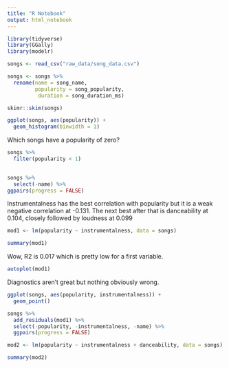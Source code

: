 ```yaml
---
title: "R Notebook"
output: html_notebook
---
```


```r
library(tidyverse)
library(GGally)
library(modelr)
```

```r
songs <- read_csv("raw_data/song_data.csv")

songs <- songs %>% 
  rename(name = song_name,
         popularity = song_popularity,
          duration = song_duration_ms)
```

```r
skimr::skim(songs)
```

```r
ggplot(songs, aes(popularity)) +
  geom_histogram(binwidth = 1)
```

Which songs have a popularity of zero?

```r
songs %>%
  filter(popularity < 1)
  
```

```r
songs %>% 
  select(-name) %>% 
ggpairs(progress = FALSE)
```

Instrumentalness has the best correlation with popularity but it is a weak negative correlation at -0.131.
The next best after that is danceability at 0.104, closely followed by loudness at 0.099

```r
mod1 <- lm(popularity ~ instrumentalness, data = songs)

summary(mod1)
```

Wow, R2 is 0.017 which is pretty low for a first variable. 

```r
autoplot(mod1)
```

Diagnostics aren't great but nothing obviously wrong. 

```r
ggplot(songs, aes(popularity, instrumentalness)) +
  geom_point()
```

```r
songs %>% 
  add_residuals(mod1) %>% 
  select(-popularity, -instrumentalness, -name) %>% 
  ggpairs(progress = FALSE)
```

```r
mod2 <- lm(popularity ~ instrumentalness + danceability, data = songs)

summary(mod2)
```

